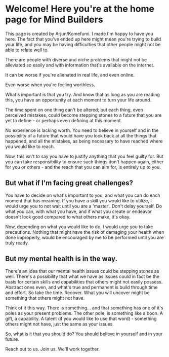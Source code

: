 # Welcome! Here you're at the home page for Mind Builders

This page is created by Arjun/Komefumi. I made I'm happy to have you here. The fact that you've ended up here might mean you're trying to build your life, and you may be having difficulties that other people might not be able to relate well to.

There are people with diverse and niche problems that might not be alleviated so easily and with information that's available on the internet.

It can be worse if you're alienated in real life, and even online.

Even worse when you're feeling worthless.

What's important is that you try. And know that as long as you are reading this, you have an opportunity at each moment to turn your life around.

The time spent on one thing can't be altered; but each thing, even perceived mistakes, could become stepping stones to a future that you are yet to define - or perhaps even defining at this moment.

No experience is lacking worth. You need to believe in yourself and in the possibility of a future that would have you look back at all the things that happened, and all the mistakes, as being necessary to have reached where you would like to reach.

Now, this isn't to say you have to justify anything that you feel guilty for. But you can take responsibility to ensure such things don't happen again, either for you or others - and the reach that you can aim for, is entirely up to you.

## But what if I'm facing great challenges?

You have to decide on what's important to you, and what you can do each moment that has meaning. If you have a skill you would like to utilize, I would urge you to not wait until you are a 'master'. Don't delay yourself. Do what you can, with what you have, and if what you create or endeavor doesn't look good compared to what others make, it's okay.

Now, depending on what you would like to do, I would urge you to take precautions. Nothing that might have the risk of damaging your health when done improperly, would be encouraged by me to be performed until you are truly ready.

## But my mental health is in the way.

There's an idea that our mental health issues could be stepping stones as well. There's a possibility that what we have as issues could in fact be the basis for certain skills and capabilities that others might not easily possess. Abstract ones even, and what's true and permanent is build through time and effort.
So take the time. Recover. What you will uncover might be something that others might not have.

Think of it this way. There is something... and that something has one of it's poles as your present problems. The other pole, is something like a boon. A gift, a capability. A talent (if you would like to use that word) - something others might not have, just the same as your issues.

So, what is it that you should do? You should believe in yourself and in your future.

Reach out to us. Join us. We'll work together.